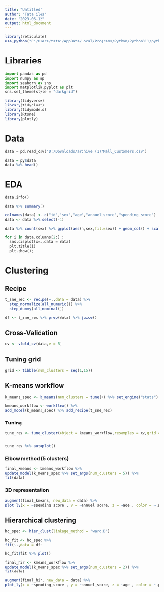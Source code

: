 ---
title: "Untitled"
author: "Tata iles"
date: "2023-06-12"
output: html_document
---

```{r}
library(reticulate)
use_python("C:/Users/tatai/AppData/Local/Programs/Python/Python311/python.exe")
```

# Libraries

```{python}
import pandas as pd
import numpy as np
import seaborn as sns
import matplotlib.pyplot as plt
sns.set_theme(style = "darkgrid")
```

```{r include=FALSE}
library(tidyverse)
library(tidyclust)
library(tidymodels)
library(Rtsne)
library(plotly)
```

# Data

```{python}
data = pd.read_csv("D:/Downloads/archive (1)/Mall_Customers.csv")
```

```{r}
data = py$data
data %>% head()
```

# EDA

```{python}
data.info()
```

```{r}
data %>% summary()
```

```{r}
colnames(data) <- c("id","sex","age","annuel_score","spending_score") 
data <- data %>% select(-1)
```

```{r}
data %>% count(sex) %>% ggplot(aes(n,sex,fill=sex)) + geom_col() + scale_fill_grey() + theme_light()
```

```{python}
for i in data.columns[2:] :
  sns.displot(x=i,data = data)
  plt.title(i)
  plt.show();
```

# Clustering

## Recipe

```{r}
t_sne_rec <- recipe(~.,data = data) %>% 
  step_normalize(all_numeric()) %>%
  step_dummy(all_nominal())

df <- t_sne_rec %>% prep(data) %>% juice()
```

## Cross-Validation

```{r}
cv <- vfold_cv(data,v = 5)
```

## Tuning grid

```{r}
grid <- tibble(num_clusters = seq(1,15))
```

## K-means workflow

```{r}
k_means_spec <- k_means(num_clusters = tune()) %>% set_engine("stats")

kmeans_workflow <- workflow() %>%
add_model(k_means_spec) %>% add_recipe(t_sne_rec)

```

### Tuning

```{r}
tune_res <- tune_cluster(object = kmeans_workflow,resamples = cv,grid = grid)


tune_res %>% autoplot()
```

### Elbow method (5 clusters)

```{r}
final_kmeans <- kmeans_workflow %>%
update_model(k_means_spec %>% set_args(num_clusters = 5)) %>%
fit(data)
```

### 3D representation

```{r}
augment(final_kmeans, new_data = data) %>%
plot_ly(x = ~spending_score , y = ~annuel_score, z = ~age , color = ~.pred_cluster)
```

## Hierarchical clustering

```{r}

hc_spec <- hier_clust(linkage_method = "ward.D")

hc_fit <- hc_spec %>%
fit(~.,data = df)

hc_fit$fit %>% plot()
```

```{r}
final_hir <- kmeans_workflow %>%
update_model(k_means_spec %>% set_args(num_clusters = 2)) %>%
fit(data)

augment(final_hir, new_data = data) %>%
plot_ly(x = ~spending_score , y = ~annuel_score, z = ~age , color = ~.pred_cluster)
```
